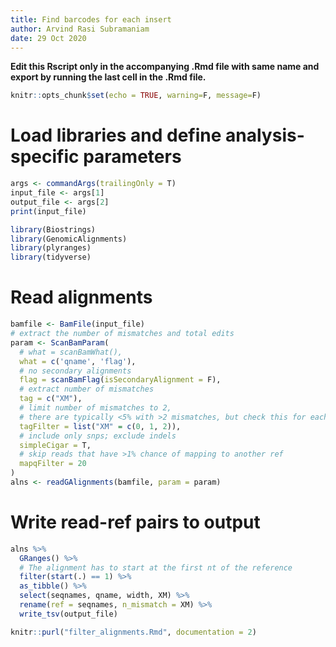 ```yaml
---
title: Find barcodes for each insert
author: Arvind Rasi Subramaniam
date: 29 Oct 2020
---
```


**Edit this Rscript only in the accompanying .Rmd file with same name and
export by running the last cell in the .Rmd file.**

```r
knitr::opts_chunk$set(echo = TRUE, warning=F, message=F)
```

# Load libraries and define analysis-specific parameters
```r
args <- commandArgs(trailingOnly = T)
input_file <- args[1]
output_file <- args[2]
print(input_file)

library(Biostrings)
library(GenomicAlignments)
library(plyranges)
library(tidyverse)
```

# Read alignments
```r
bamfile <- BamFile(input_file)
# extract the number of mismatches and total edits
param <- ScanBamParam(
  # what = scanBamWhat(), 
  what = c('qname', 'flag'),
  # no secondary alignments
  flag = scanBamFlag(isSecondaryAlignment = F),
  # extract number of mismatches
  tag = c("XM"), 
  # limit number of mismatches to 2, 
  # there are typically <5% with >2 mismatches, but check this for each sample
  tagFilter = list("XM" = c(0, 1, 2)),
  # include only snps; exclude indels
  simpleCigar = T,
  # skip reads that have >1% chance of mapping to another ref
  mapqFilter = 20
)
alns <- readGAlignments(bamfile, param = param) 
```

# Write read-ref pairs to output
```r
alns %>% 
  GRanges() %>% 
  # The alignment has to start at the first nt of the reference
  filter(start(.) == 1) %>% 
  as_tibble() %>% 
  select(seqnames, qname, width, XM) %>% 
  rename(ref = seqnames, n_mismatch = XM) %>% 
  write_tsv(output_file)
```


```r
knitr::purl("filter_alignments.Rmd", documentation = 2)
```